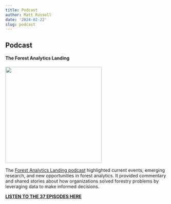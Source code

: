 ```yaml
---
title: Podcast
author: Matt Russell
date: '2024-02-22'
slug: podcast
---
```


## Podcast
  
#### The Forest Analytics Landing

 
<left>
![](/podcast_cover_small3.png){width=300px}

The [Forest Analytics Landing podcast](https://anchor.fm/matthew-russell95) highlighted current events, emerging research, and new opportunities in forest analytics. It provided commentary and shared stories about how organizations solved forestry problems by leveraging data to make informed decisions.   

**[**LISTEN TO THE 37 EPISODES HERE**](https://spotifyanchor-web.app.link/e/fL2xnrTBuAb)**
